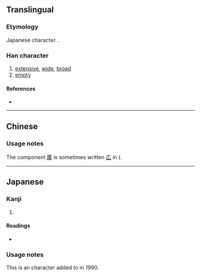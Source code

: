 {{also|曠|旷}}
{{character info/new}}
==Translingual==
{{Han simplified forms|曠|昿|旷|ex=y}}

===Etymology===
Japanese {{w|shinjitai}} character. {{Han simp|曠|f=廣|t=広}}.

===Han character===
{{Han char|rn=72|rad=日|as=05|sn=9|four=|canj=AII|ids=⿰日広}}

# [[extensive]], [[wide]], [[broad]]
# [[empty]]

====References====
* {{Han ref|kx=0494.181|hdz=21503.071|uh=663F|ud=26175}}

----

==Chinese==
{{zh-see|曠|v}}

===Usage notes===
The component [[廣]] is sometimes written [[広]] in {{w|Chinese calligraphy}} ({{w|Cursive script (East Asia)|cursive style)}}.

----

==Japanese==
{{ja-kanji forms|昿|曠}}

===Kanji===
{{ja-kanji|grade=|rs=日05|kyu=曠}}

# {{defn|lang=ja|sort=日05}}

====Readings====
* {{ja-readings|on=[[こう]] (kō)|kun=[[あきらか]] (akiraka), [[むなしい]] (munashii)}}

===Usage notes===
This is an {{w|extended shinjitai}} character added to {{w|JIS X 0208}} in 1990.